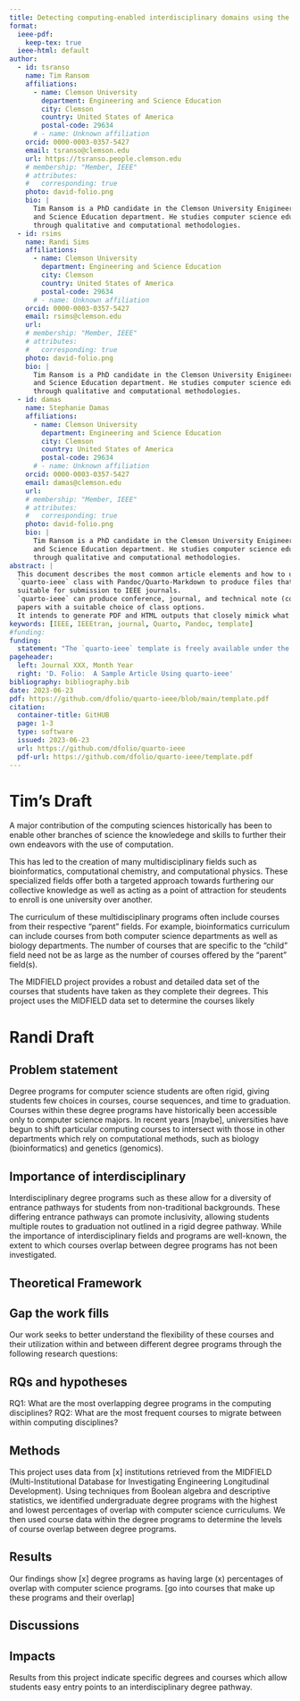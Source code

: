 ```yaml
---
title: Detecting computing-enabled interdisciplinary domains using the MIDFIELD data set
format:
  ieee-pdf:
    keep-tex: true  
  ieee-html: default
author:
  - id: tsranso
    name: Tim Ransom
    affiliations:
      - name: Clemson University 
        department: Engineering and Science Education
        city: Clemson
        country: United States of America
        postal-code: 29634
      # - name: Unknown affiliation
    orcid: 0000-0003-0357-5427
    email: tsranso@clemson.edu
    url: https://tsranso.people.clemson.edu
    # membership: "Member, IEEE"
    # attributes:
    #   corresponding: true
    photo: david-folio.png
    bio: |
      Tim Ransom is a PhD candidate in the Clemson University Enigineering 
      and Science Education department. He studies computer science education
      through qualitative and computational methodologies.
  - id: rsims
    name: Randi Sims
    affiliations:
      - name: Clemson University 
        department: Engineering and Science Education
        city: Clemson
        country: United States of America
        postal-code: 29634
      # - name: Unknown affiliation
    orcid: 0000-0003-0357-5427
    email: rsims@clemson.edu
    url: 
    # membership: "Member, IEEE"
    # attributes:
    #   corresponding: true
    photo: david-folio.png
    bio: |
      Tim Ransom is a PhD candidate in the Clemson University Enigineering 
      and Science Education department. He studies computer science education
      through qualitative and computational methodologies.
  - id: damas
    name: Stephanie Damas
    affiliations:
      - name: Clemson University 
        department: Engineering and Science Education
        city: Clemson
        country: United States of America
        postal-code: 29634
      # - name: Unknown affiliation
    orcid: 0000-0003-0357-5427
    email: damas@clemson.edu
    url: 
    # membership: "Member, IEEE"
    # attributes:
    #   corresponding: true
    photo: david-folio.png
    bio: |
      Tim Ransom is a PhD candidate in the Clemson University Enigineering 
      and Science Education department. He studies computer science education
      through qualitative and computational methodologies.
abstract: |
  This document describes the most common article elements and how to use the 
  `quarto-ieee` class with Pandoc/Quarto-Markdown to produce files that are
  suitable for submission to IEEE journals.  
  `quarto-ieee` can produce conference, journal, and technical note (correspondence) 
  papers with a suitable choice of class options. 
  It intends to generate PDF and HTML outputs that closely mimick what IEEE would generate.
keywords: [IEEE, IEEEtran, journal, Quarto, Pandoc, template]
#funding: 
funding: 
  statement: "The `quarto-ieee` template is freely available under the MIT license on github: <https://github.com/dfolio/quarto-ieee>."
pageheader:
  left: Journal XXX, Month Year
  right: 'D. Folio:  A Sample Article Using quarto-ieee'
bibliography: bibliography.bib
date: 2023-06-23
pdf: https://github.com/dfolio/quarto-ieee/blob/main/template.pdf
citation: 
  container-title: GitHUB
  page: 1-3
  type: software
  issued: 2023-06-23
  url: https://github.com/dfolio/quarto-ieee
  pdf-url: https://github.com/dfolio/quarto-ieee/template.pdf
---
```


# Tim's Draft

A major contribution of the computing sciences historically has been to enable other branches of science the knowledege and skills to further their own endeavors with the use of computation.

This has led to the creation of many multidisciplinary fields such as bioinformatics, computational chemistry, and computational physics. These specialized fields offer both a targeted approach towards furthering our collective knowledge as well as acting as a point of attraction for steudents to enroll is one university over another. 

The curriculum of these multidisciplinary programs often include courses from their respective "parent" fields. For example, bioinformatics curriculum can include courses from both computer science departments as well as biology departments. The number of courses that are specific to the "child" field need not be as large as the number of courses offered by the "parent" field(s). 

The MIDFIELD project provides a robust and detailed data set of the courses that students have taken as they complete their degrees. This project uses the MIDFIELD data set to determine the courses likely 

# Randi Draft

## Problem statement
Degree programs for computer science students are often rigid, giving students few choices in courses, course sequences, and time to graduation. Courses within these degree programs have historically been accessible only to computer science majors. In recent years [maybe], universities have begun to shift particular computing courses to intersect with those in other departments which rely on computational methods, such as biology (bioinformatics) and genetics (genomics). 

## Importance of interdisciplinary
Interdisciplinary degree programs such as these allow for a diversity of entrance pathways for students from non-traditional backgrounds. These differing entrance pathways can promote inclusivity, allowing students multiple routes to graduation not outlined in a rigid degree pathway. While the importance of interdisciplinary fields and programs are well-known, the extent to which courses overlap between degree programs has not been investigated. 

## Theoretical Framework

## Gap the work fills
Our work seeks to better understand the flexibility of these courses and their utilization within and between different degree programs through the following research questions:

## RQs and hypotheses
RQ1: What are the most overlapping degree programs in the computing disciplines? 
RQ2: What are the most frequent courses to migrate between within computing disciplines?

## Methods
This project uses data from [x] institutions retrieved from the MIDFIELD (Multi-Institutional Database for Investigating Engineering Longitudinal Development). Using techniques from Boolean algebra and descriptive statistics, we identified undergraduate degree programs with the highest and lowest percentages of overlap with computer science curriculums. We then used course data within the degree programs to determine the levels of course overlap between degree programs.

## Results
Our findings show [x] degree programs as having large (x) percentages of overlap with computer science programs. [go into courses that make up these programs and their overlap] 

## Discussions

## Impacts 
Results from this project indicate specific degrees and courses which allow students easy entry points to an interdisciplinary degree pathway. 

